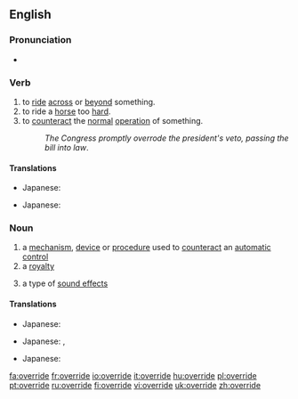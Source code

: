 ==English==

===Pronunciation===
*{{IPA|/'əʊ.vəraɪd/}}

===Verb===
{{en-verb|overrides|overriding|overrode|'''[[overridden]]''' ''or'' '''[[overrode]]'''}}
{{rfv-inflection|overrode (as an alternate past participle)}}

# to [[ride]] [[across]] or [[beyond]] something.
# to ride a [[horse]] too [[hard]].
# to [[counteract]] the [[normal]] [[operation]] of something.
#: ''The Congress promptly overrode the president's veto, passing the bill into law''.

====Translations====
{{trans-top|to ride across or beyond something}}
{{trans-mid}}
{{trans-bottom}}

{{trans-top|to ride a horse too hard}}
*Japanese: {{t-|ja|酷使する|tr=kokushi-suru|sc=Jpan}}
{{trans-mid}}
{{trans-bottom}}

{{trans-top|to counteract the normal operation of something}}
*Japanese: {{t-|ja|過負荷を掛ける|tr=kafuka-wo-kakeru|sc=Jpan}}
{{trans-mid}}
{{trans-bottom}}

===Noun===
{{en-noun}}

# a [[mechanism]], [[device]] or [[procedure]] used to [[counteract]] an [[automatic]] [[control]]
# a [[royalty]]
# {{rfv-sense}} {{music}} a type of [[sound effect]]s

====Translations====
{{trans-top|a mechanism, device or procedure used to counteract an automatic control}}
*Japanese: {{t-|ja|オーバードライブ|tr=ōbādoraibu|sc=Jpan}}
{{trans-mid}}
{{trans-bottom}}

{{trans-top|a royalty}}
*Japanese: {{t+|ja|優先|tr=yūsen|sc=Jpan}}, {{t-|ja|優待|tr=yūtai|sc=Jpan}}
{{trans-mid}}
{{trans-bottom}}

{{trans-top|music: a sound effect}}
*Japanese: {{t-|ja|オーバードライブ|tr=ōbādoraibu|sc=Jpan}}
{{trans-mid}}
{{trans-bottom}}

[[fa:override]]
[[fr:override]]
[[io:override]]
[[it:override]]
[[hu:override]]
[[pl:override]]
[[pt:override]]
[[ru:override]]
[[fi:override]]
[[vi:override]]
[[uk:override]]
[[zh:override]]